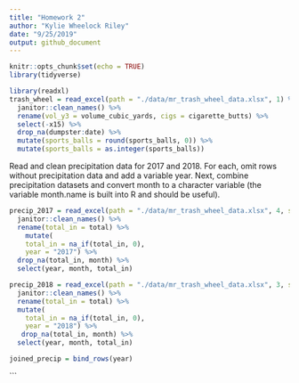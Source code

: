 ```yaml
---
title: "Homework 2"
author: "Kylie Wheelock Riley"
date: "9/25/2019"
output: github_document
---
```


```r
knitr::opts_chunk$set(echo = TRUE)
library(tidyverse)
```


```r
library(readxl)
trash_wheel = read_excel(path = "./data/mr_trash_wheel_data.xlsx", 1) %>%
  janitor::clean_names() %>% 
  rename(vol_y3 = volume_cubic_yards, cigs = cigarette_butts) %>% 
  select(-x15) %>% 
  drop_na(dumpster:date) %>%
  mutate(sports_balls = round(sports_balls, 0)) %>% 
  mutate(sports_balls = as.integer(sports_balls))
```

Read and clean precipitation data for 2017 and 2018. For each, omit rows without precipitation data and add a variable year. Next, combine precipitation datasets and convert month to a character variable (the variable month.name is built into R and should be useful).
```r
precip_2017 = read_excel(path = "./data/mr_trash_wheel_data.xlsx", 4, skip = 1) %>% 
  janitor::clean_names() %>% 
  rename(total_in = total) %>% 
    mutate(
    total_in = na_if(total_in, 0),
    year = "2017") %>% 
  drop_na(total_in, month) %>% 
  select(year, month, total_in)
```

```r
precip_2018 = read_excel(path = "./data/mr_trash_wheel_data.xlsx", 3, skip = 1) %>% 
  janitor::clean_names() %>% 
  rename(total_in = total) %>% 
  mutate(
    total_in = na_if(total_in, 0),
    year = "2018") %>% 
   drop_na(total_in, month) %>% 
  select(year, month, total_in)
```

```r
joined_precip = bind_rows(year) 

```




  


```

